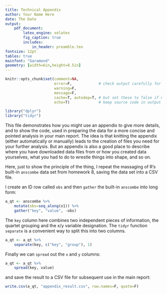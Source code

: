 ```yaml
---
title: Technical Appendix
author: Your Name Here
date: The Date
output:
    pdf_document:
        latex_engine: xelatex
        fig_caption: true
        includes:
            in_header: preamble.tex
fontsize: 12pt
tables: true
mainfont: "Garamond"
geometry: [width=6in,height=8.5in]
---
```


```r
knitr::opts_chunk$set(comment=NA,
                      error=F,            # check output carefully for errors
                      warning=F,
                      message=F,
                      cache=T, autodep=T, # but set these to false if necessary
                      echo=T)             # keep source code in output

library("dplyr")
library("tidyr")
```

This file demonstrates how you might use an appendix to give more details, and to show the code, used in preparing the data for a more concise and pointed analysis in your main report. The idea is that knitting the appendix (either automatically or manually) leads to the creation of files you need for your further analysis. But an appendix is also a good place to describe where you have downloaded data files from or how you created data yourselves, what you had to do to wrestle things into shape, and so on.

Here, just to show the principle of the thing, I repeat the massaging of R's built-in `anscombe` data set from homework 8, saving the data set into a CSV file.

I create an ID row called `obs` and then `gather` the built-in `anscombe` into long form:

```r
a_qt <- anscombe %>%
    mutate(obs=seq_along(x1)) %>%
    gather("key", "value", -obs)
```

The `key` column here combines two independent pieces of information, the quartet grouping and the x/y variable designation. The `tidyr` function `separate` is a convenient way to split this into two columns.

```r
a_qt <- a_qt %>% 
    separate(key, c("key", "group"), 1)
```

Finally we can `spread` out the `x` and `y` columns:

```r
a_qt <- a_qt %>%
    spread(key, value)
```

and save the result to a CSV file for subsequent use in the main report:

```r
write.csv(a_qt, "appendix_result.csv", row.names=F, quote=F)
```
